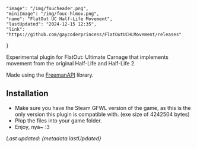     "image": "/img/foucheader.png",
    "miniImage": "/img/fouc-hlmov.png",
    "name": "FlatOut UC Half-Life Movement",
    "lastUpdated": "2024-12-15 12:35",
    "link": "https://github.com/gaycoderprincess/FlatOutUCHLMovement/releases"
}

Experimental plugin for FlatOut: Ultimate Carnage that implements movement from the original Half-Life and Half-Life 2.

Made using the [FreemanAPI](https://gaycoderprincess.github.io/project/freeman-api) library.

## Installation

- Make sure you have the Steam GFWL version of the game, as this is the only version this plugin is compatible with. (exe size of 4242504 bytes)
- Plop the files into your game folder.
- Enjoy, nya~ :3

_Last updated: {metadata.lastUpdated}_